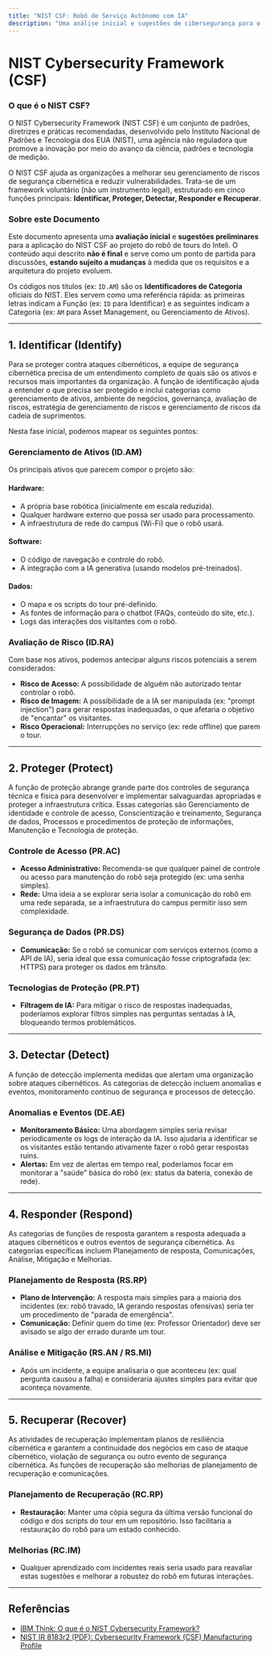 ```yaml
---
title: "NIST CSF: Robô de Serviço Autônomo com IA"
description: "Uma análise inicial e sugestões de cibersegurança para o projeto do robô de tours do Inteli."
---
```


# NIST Cybersecurity Framework (CSF)

### O que é o NIST CSF?

O NIST Cybersecurity Framework (NIST CSF) é um conjunto de padrões, diretrizes e práticas recomendadas, desenvolvido pelo Instituto Nacional de Padrões e Tecnologia dos EUA (NIST), uma agência não reguladora que promove a inovação por meio do avanço da ciência, padrões e tecnologia de medição.

O NIST CSF ajuda as organizações a melhorar seu gerenciamento de riscos de segurança cibernética e reduzir vulnerabilidades. Trata-se de um framework voluntário (não um instrumento legal), estruturado em cinco funções principais: **Identificar, Proteger, Detectar, Responder e Recuperar**.

### Sobre este Documento

Este documento apresenta uma **avaliação inicial** e **sugestões preliminares** para a aplicação do NIST CSF ao projeto do robô de tours do Inteli. O conteúdo aqui descrito **não é final** e serve como um ponto de partida para discussões, **estando sujeito a mudanças** à medida que os requisitos e a arquitetura do projeto evoluem.

Os códigos nos títulos (ex: `ID.AM`) são os **Identificadores de Categoria** oficiais do NIST. Eles servem como uma referência rápida: as primeiras letras indicam a Função (ex: `ID` para Identificar) e as seguintes indicam a Categoria (ex: `AM` para Asset Management, ou Gerenciamento de Ativos).

---

## 1. Identificar (Identify)

Para se proteger contra ataques cibernéticos, a equipe de segurança cibernética precisa de um entendimento completo de quais são os ativos e recursos mais importantes da organização. A função de identificação ajuda a entender o que precisa ser protegido e inclui categorias como gerenciamento de ativos, ambiente de negócios, governança, avaliação de riscos, estratégia de gerenciamento de riscos e gerenciamento de riscos da cadeia de suprimentos.

Nesta fase inicial, podemos mapear os seguintes pontos:

### Gerenciamento de Ativos (ID.AM)

Os principais ativos que parecem compor o projeto são:

#### **Hardware:**

- A própria base robótica (inicialmente em escala reduzida).
- Qualquer hardware externo que possa ser usado para processamento.
- A infraestrutura de rede do campus (Wi-Fi) que o robô usará.

#### **Software:**

- O código de navegação e controle do robô.
- A integração com a IA generativa (usando modelos pré-treinados).

#### **Dados:**

- O mapa e os scripts do tour pré-definido.
- As fontes de informação para o chatbot (FAQs, conteúdo do site, etc.).
- Logs das interações dos visitantes com o robô.

### Avaliação de Risco (ID.RA)

Com base nos ativos, podemos antecipar alguns riscos potenciais a serem considerados:

- **Risco de Acesso:** A possibilidade de alguém não autorizado tentar controlar o robô.
- **Risco de Imagem:** A possibilidade de a IA ser manipulada (ex: "prompt injection") para gerar respostas inadequadas, o que afetaria o objetivo de "encantar" os visitantes.
- **Risco Operacional:** Interrupções no serviço (ex: rede offline) que parem o tour.

---

## 2. Proteger (Protect)

A função de proteção abrange grande parte dos controles de segurança técnica e física para desenvolver e implementar salvaguardas apropriadas e proteger a infraestrutura crítica. Essas categorias são Gerenciamento de identidade e controle de acesso, Conscientização e treinamento, Segurança de dados, Processos e procedimentos de proteção de informações, Manutenção e Tecnologia de proteção.

### Controle de Acesso (PR.AC)

- **Acesso Administrativo:** Recomenda-se que qualquer painel de controle ou acesso para manutenção do robô seja protegido (ex: uma senha simples).
- **Rede:** Uma ideia a se explorar seria isolar a comunicação do robô em uma rede separada, se a infraestrutura do campus permitir isso sem complexidade.

### Segurança de Dados (PR.DS)

- **Comunicação:** Se o robô se comunicar com serviços externos (como a API de IA), seria ideal que essa comunicação fosse criptografada (ex: HTTPS) para proteger os dados em trânsito.

### Tecnologias de Proteção (PR.PT)

- **Filtragem de IA:** Para mitigar o risco de respostas inadequadas, poderíamos explorar filtros simples nas perguntas sentadas à IA, bloqueando termos problemáticos.

---

## 3. Detectar (Detect)

A função de detecção implementa medidas que alertam uma organização sobre ataques cibernéticos. As categorias de detecção incluem anomalias e eventos, monitoramento contínuo de segurança e processos de detecção.

### Anomalias e Eventos (DE.AE)

* **Monitoramento Básico:** Uma abordagem simples seria revisar periodicamente os logs de interação da IA. Isso ajudaria a identificar se os visitantes estão tentando ativamente fazer o robô gerar respostas ruins.
* **Alertas:** Em vez de alertas em tempo real, poderíamos focar em monitorar a "saúde" básica do robô (ex: status da bateria, conexão de rede).

---

## 4. Responder (Respond)

As categorias de funções de resposta garantem a resposta adequada a ataques cibernéticos e outros eventos de segurança cibernética. As categorias específicas incluem Planejamento de resposta, Comunicações, Análise, Mitigação e Melhorias.

### Planejamento de Resposta (RS.RP)

- **Plano de Intervenção:** A resposta mais simples para a maioria dos incidentes (ex: robô travado, IA gerando respostas ofensivas) seria ter um procedimento de "parada de emergência".
- **Comunicação:** Definir quem do time (ex: Professor Orientador) deve ser avisado se algo der errado durante um tour.

### Análise e Mitigação (RS.AN / RS.MI)

- Após um incidente, a equipe analisaria o que aconteceu (ex: qual pergunta causou a falha) e consideraria ajustes simples para evitar que aconteça novamente.

---

## 5. Recuperar (Recover)

As atividades de recuperação implementam planos de resiliência cibernética e garantem a continuidade dos negócios em caso de ataque cibernético, violação de segurança ou outro evento de segurança cibernética. As funções de recuperação são melhorias de planejamento de recuperação e comunicações.

### Planejamento de Recuperação (RC.RP)

- **Restauração:** Manter uma cópia segura da última versão funcional do código e dos scripts do tour em um repositório. Isso facilitaria a restauração do robô para um estado conhecido.

### Melhorias (RC.IM)

- Qualquer aprendizado com incidentes reais seria usado para reavaliar estas sugestões e melhorar a robustez do robô em futuras interações.

---

## Referências

- [IBM Think: O que é o NIST Cybersecurity Framework?](https://www.ibm.com/br-pt/think/topics/nist)
- [NIST IR 8183r2 (PDF): Cybersecurity Framework (CSF) Manufacturing Profile](https://nvlpubs.nist.gov/nistpubs/ir/2025/NIST.IR.8183r2.ipd.pdf)
